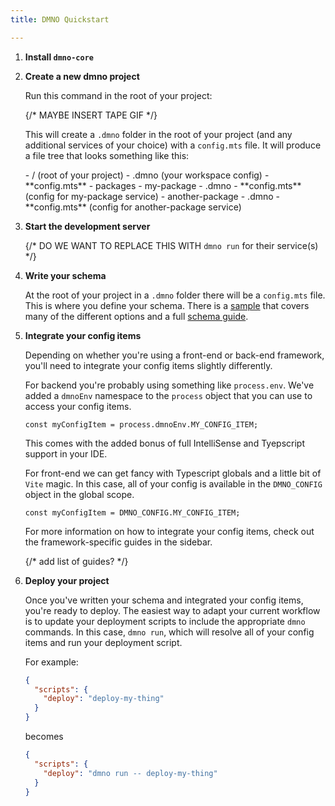 ```yaml
---
title: DMNO Quickstart

---
```



<Steps>

1. **Install `dmno-core`**
    <TabbedCode packageName="@dmno/dmno-core" />

2. **Create a new dmno project**

    Run this command in the root of your project:
    <TabbedCode command="dmno init" />

    {/* MAYBE INSERT TAPE GIF */}

    This will create a `.dmno` folder in the root of your project (and any additional services of your choice) with a `config.mts` file. It will produce a file tree that looks something like this:

    <FileTree>
    - / (root of your project)
      - .dmno (your workspace config)
        - **config.mts**
      - packages
        - my-package
          - .dmno 
            - **config.mts** (config for my-package service)
        - another-package
          - .dmno
            - **config.mts** (config for another-package service)

    </FileTree>

3. **Start the development server**
    <TabbedCode command="dmno dev" />

    {/* DO WE WANT TO REPLACE THIS WITH `dmno run` for their service(s) */}

4. **Write your schema**

    At the root of your project in a `.dmno` folder there will be a `config.mts` file. This is where you define your schema. There is a [sample](/docs/get-started/sample) that covers many of the different options and a full [schema guide](/docs/guides/schema).

5. **Integrate your config items** 

    Depending on whether you're using a front-end or back-end framework, you'll need to integrate your config items slightly differently. 

    For backend you're probably using something like `process.env`. We've added a `dmnoEnv` namespace to the `process` object that you can use to access your config items.

    `const myConfigItem = process.dmnoEnv.MY_CONFIG_ITEM;`

    This comes with the added bonus of full IntelliSense and Tyepscript support in your IDE.

    For front-end we can get fancy with Typescript globals and a little bit of `Vite` magic. In this case, all of your config is available in the `DMNO_CONFIG` object in the global scope.

    `const myConfigItem = DMNO_CONFIG.MY_CONFIG_ITEM;`

    For more information on how to integrate your config items, check out the framework-specific guides in the sidebar.

    {/* add list of guides? */}

6. **Deploy your project**

    Once you've written your schema and integrated your config items, you're ready to deploy. The easiest way to adapt your current workflow is to update your deployment scripts to include the appropriate `dmno` commands. In this case, `dmno run`, which will resolve all of your config items and run your deployment script.

    For example: 

    ```json
    {
      "scripts": {
        "deploy": "deploy-my-thing"
      }
    }
    ``` 
    becomes 
      
    ```json
    {
      "scripts": {
        "deploy": "dmno run -- deploy-my-thing"
      }
    }
      ```

</Steps>


